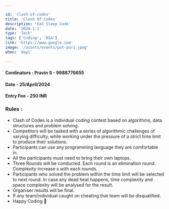 ```yaml
---

id: 'clash-of-codes'
title: 'Clash Of Codes'
description: 'Eat Sleep Code'
date: '2024-1-1'
type: 'Tech'
tags: ['Coding', 'DSA']
link: 'https://www.google.com'
image: '/assets/events/pot-puri.jpeg'
when: 'day1'

---
```


#### Cordinators : Pravin S - 9988776655
#### Date - 25/April/2024
#### Entry Fee - 250 INR

### Rules :

- Clash of Codes is a individual coding contest based on algorithms, data structures and problem solving.
- Competitors will be tasked with a series of algorithmic challenges of varying difficulty, while working under the pressure of a strict time limit to produce their solutions.
- Participants can use any programming language they are comfortable in.
- All the participants must need to bring their own laptops.
- Three Rounds will be conducted. Each round is an elimination round. Complexity increase s with each rounds.
- Participants who solved the problem within the time limit will be selected to next round. In case any dead heat happens,  time complexity and space complexity will be analysed for the result.
- Organiser results will be final.
- If any team/individual caught on cheating that team will be disqualified.
- Happy Coding 🚀
